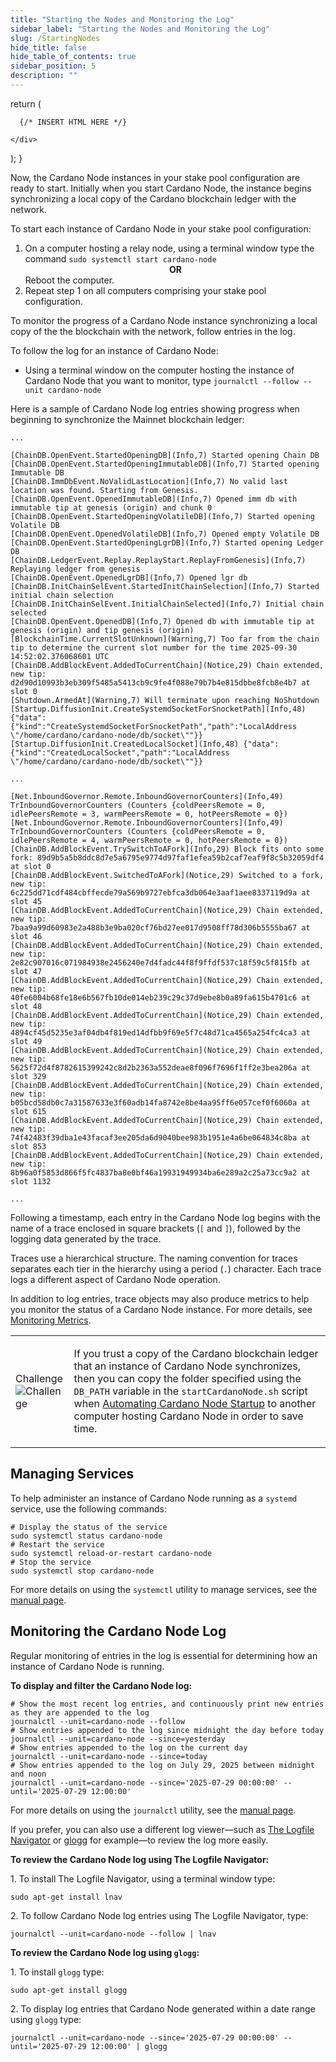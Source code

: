 ```yaml
---
title: "Starting the Nodes and Monitoring the Log"
sidebar_label: "Starting the Nodes and Monitoring the Log"
slug: /StartingNodes
hide_title: false
hide_table_of_contents: true
sidebar_position: 5
description: ""
---
```



  return (
    <div>

      {/* INSERT HTML HERE */}

    </div>
  );
}

<!-- <HTMLContent /> -->

Now, the Cardano Node instances in your stake pool configuration are ready to start. Initially when you start Cardano Node, the instance begins synchronizing a local copy of the Cardano blockchain ledger with the network.

<p class="pi">To start each instance of Cardano Node in your stake pool configuration:</p>

<ol>
  <li>On a computer hosting a relay node, using a terminal window type the command <code>sudo systemctl start cardano-node</code><center><strong>OR</strong></center>Reboot the computer.</li>
  <li>Repeat step 1 on all computers comprising your stake pool configuration.</li>
</ol>

To monitor the progress of a Cardano Node instance synchronizing a local copy of the the blockchain with the network, follow entries in the log.

<p class="pi">To follow the log for an instance of Cardano Node:</p>

<ul class="ss">
  <li>Using a terminal window on the computer hosting the instance of Cardano Node that you want to monitor, type <code>journalctl --follow --unit cardano-node</code></li>
</ul>


Here is a sample of Cardano Node log entries showing progress when beginning to synchronize the Mainnet blockchain ledger:
```
...

[ChainDB.OpenEvent.StartedOpeningDB](Info,7) Started opening Chain DB
[ChainDB.OpenEvent.StartedOpeningImmutableDB](Info,7) Started opening Immutable DB
[ChainDB.ImmDbEvent.NoValidLastLocation](Info,7) No valid last location was found. Starting from Genesis.
[ChainDB.OpenEvent.OpenedImmutableDB](Info,7) Opened imm db with immutable tip at genesis (origin) and chunk 0
[ChainDB.OpenEvent.StartedOpeningVolatileDB](Info,7) Started opening Volatile DB
[ChainDB.OpenEvent.OpenedVolatileDB](Info,7) Opened empty Volatile DB
[ChainDB.OpenEvent.StartedOpeningLgrDB](Info,7) Started opening Ledger DB
[ChainDB.LedgerEvent.Replay.ReplayStart.ReplayFromGenesis](Info,7) Replaying ledger from genesis
[ChainDB.OpenEvent.OpenedLgrDB](Info,7) Opened lgr db
[ChainDB.InitChainSelEvent.StartedInitChainSelection](Info,7) Started initial chain selection
[ChainDB.InitChainSelEvent.InitialChainSelected](Info,7) Initial chain selected
[ChainDB.OpenEvent.OpenedDB](Info,7) Opened db with immutable tip at genesis (origin) and tip genesis (origin)
[BlockchainTime.CurrentSlotUnknown](Warning,7) Too far from the chain tip to determine the current slot number for the time 2025-09-30 14:52:02.376068601 UTC
[ChainDB.AddBlockEvent.AddedToCurrentChain](Notice,29) Chain extended, new tip: d2d90d10993b3eb309f5485a5413cb9c9fe4f088e79b7b4e815dbbe8fcb8e4b7 at slot 0
[Shutdown.ArmedAt](Warning,7) Will terminate upon reaching NoShutdown
[Startup.DiffusionInit.CreateSystemdSocketForSnocketPath](Info,48) {"data":{"kind":"CreateSystemdSocketForSnocketPath","path":"LocalAddress \"/home/cardano/cardano-node/db/socket\""}}
[Startup.DiffusionInit.CreatedLocalSocket](Info,48) {"data":{"kind":"CreatedLocalSocket","path":"LocalAddress \"/home/cardano/cardano-node/db/socket\""}}

...

[Net.InboundGovernor.Remote.InboundGovernorCounters](Info,49) TrInboundGovernorCounters (Counters {coldPeersRemote = 0, idlePeersRemote = 3, warmPeersRemote = 0, hotPeersRemote = 0})
[Net.InboundGovernor.Remote.InboundGovernorCounters](Info,49) TrInboundGovernorCounters (Counters {coldPeersRemote = 0, idlePeersRemote = 4, warmPeersRemote = 0, hotPeersRemote = 0})
[ChainDB.AddBlockEvent.TrySwitchToAFork](Info,29) Block fits onto some fork: 89d9b5a5b8ddc8d7e5a6795e9774d97faf1efea59b2caf7eaf9f8c5b32059df4 at slot 0
[ChainDB.AddBlockEvent.SwitchedToAFork](Notice,29) Switched to a fork, new tip: 6c225dd71cdf484cbffecde79a569b9727ebfca3db064e3aaf1aee8337119d9a at slot 45
[ChainDB.AddBlockEvent.AddedToCurrentChain](Notice,29) Chain extended, new tip: 7baa9a99d60983e2a488b3e9ba020cf76bd27ee017d9508ff78d306b5555ba67 at slot 46
[ChainDB.AddBlockEvent.AddedToCurrentChain](Notice,29) Chain extended, new tip: 2e82c907016c071984938e2456240e7d4fadc44f8f9ffdf537c18f59c5f815fb at slot 47
[ChainDB.AddBlockEvent.AddedToCurrentChain](Notice,29) Chain extended, new tip: 40fe6004b68fe18e6b567fb10de014eb239c29c37d9ebe8b0a89fa615b4701c6 at slot 48
[ChainDB.AddBlockEvent.AddedToCurrentChain](Notice,29) Chain extended, new tip: 4894cf45d5235e3af04db4f819ed14dfbb9f69e5f7c48d71ca4565a254fc4ca3 at slot 49
[ChainDB.AddBlockEvent.AddedToCurrentChain](Notice,29) Chain extended, new tip: 5625f72d4f8782615399242c8d2b2363a552deae8f096f7696f1ff2e3bea206a at slot 329
[ChainDB.AddBlockEvent.AddedToCurrentChain](Notice,29) Chain extended, new tip: b05bcd58db0c7a31587633e3f60adb14fa8742e8be4aa95ff6e057cef0f6060a at slot 615
[ChainDB.AddBlockEvent.AddedToCurrentChain](Notice,29) Chain extended, new tip: 74f42483f39dba1e43facaf3ee205da6d9040bee983b1951e4a6be064834c8ba at slot 853
[ChainDB.AddBlockEvent.AddedToCurrentChain](Notice,29) Chain extended, new tip: 8b96a0f5853d866f5fc4837ba8e0bf46a19931949934ba6e289a2c25a73cc9a2 at slot 1132

...
```

Following a timestamp, each entry in the Cardano Node log begins with the name of a trace enclosed in square brackets (`[` and `]`), followed by the logging data generated by the trace.

Traces use a hierarchical structure. The naming convention for traces separates each tier in the hierarchy using a period (`.`) character. Each trace logs a different aspect of Cardano Node operation.

<!-- September 30, 2025 - The preceeding two paragraphs are accurate for log files that Cardano Tracer generates, as well as log files generated without using Cardano Tracer. -->

In addition to log entries, trace objects may also produce metrics to help you monitor the status of a Cardano Node instance. For more details, see [Monitoring Metrics](/MonitoringMetrics).

<table class="box">
  <tbody>
    <tr>
      <td class="boxLabel"><p class="boxLabel">Challenge<br /><img src="img/BoxChallenge.png" alt="Challenge" /></p></td>
      <td class="boxText"><p class="boxText">If you trust a copy of the Cardano blockchain ledger that an instance of Cardano Node synchronizes, then you can copy the folder specified using the <code>DB_PATH</code> variable in the <code>startCardanoNode.sh</code> script when <a href="AutomatingStartup">Automating Cardano Node Startup</a> to another computer hosting Cardano Node in order to save time.</p></td>
    </tr>
  </tbody>
</table>

## Managing Services

To help administer an instance of Cardano Node running as a `systemd` service, use the following commands:
```
# Display the status of the service
sudo systemctl status cardano-node
# Restart the service
sudo systemctl reload-or-restart cardano-node
# Stop the service
sudo systemctl stop cardano-node
```

For more details on using the `systemctl` utility to manage services, see the [manual page](https://man7.org/linux/man-pages/man1/systemctl.1.html).

## Monitoring the Cardano Node Log

Regular monitoring of entries in the log is essential for determining how an instance of Cardano Node is running.

**To display and filter the Cardano Node log:**
```
# Show the most recent log entries, and continuously print new entries as they are appended to the log
journalctl --unit=cardano-node --follow
# Show entries appended to the log since midnight the day before today
journalctl --unit=cardano-node --since=yesterday
# Show entries appended to the log on the current day
journalctl --unit=cardano-node --since=today
# Show entries appended to the log on July 29, 2025 between midnight and noon
journalctl --unit=cardano-node --since='2025-07-29 00:00:00' --until='2025-07-29 12:00:00'
```

For more details on using the `journalctl` utility, see the [manual page](https://man7.org/linux/man-pages/man1/journalctl.1.html).

If you prefer, you can also use a different log viewer—such as [The Logfile Navigator](https://lnav.org/) or [glogg](https://glogg.bonnefon.org/) for example—to review the log more easily.

**To review the Cardano Node log using The Logfile Navigator:**

1\. To install The Logfile Navigator, using a terminal window type:
```
sudo apt-get install lnav
```

2\. To follow Cardano Node log entries using The Logfile Navigator, type:
```
journalctl --unit=cardano-node --follow | lnav
```

**To review the Cardano Node log using `glogg`:**

1\. To install `glogg` type:
```
sudo apt-get install glogg
```

2\. To display log entries that Cardano Node generated within a date range using `glogg` type:
```
journalctl --unit=cardano-node --since='2025-07-29 00:00:00' --until='2025-07-29 12:00:00' | glogg
```

